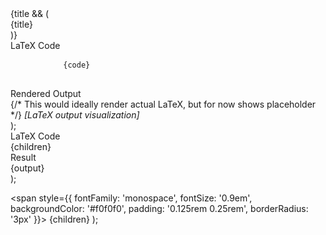   <div className="latex-preview-container" style={{ marginBottom: '1.5rem' }}>
    {title && (
      <div style={{ 
        fontSize: '0.875rem', 
        fontWeight: '600', 
        marginBottom: '0.5rem',
        color: 'var(--text-secondary)'
      }}>
        {title}
      </div>
    )}
    <div style={{ 
      display: 'grid', 
      gridTemplateColumns: '1fr 1fr', 
      gap: '1rem',
      border: '1px solid var(--border-color)',
      borderRadius: '8px',
      overflow: 'hidden'
    }}>
      <div style={{ 
        backgroundColor: 'var(--code-bg)', 
        padding: '1rem',
        borderRight: '1px solid var(--border-color)'
      }}>
        <div style={{ 
          fontSize: '0.75rem', 
          textTransform: 'uppercase', 
          marginBottom: '0.5rem',
          opacity: 0.7
        }}>
          LaTeX Code
        </div>
        <pre style={{ 
          margin: 0, 
          fontSize: '0.875rem',
          overflow: 'auto'
        }}>
          <code>{code}</code>
        </pre>
      </div>
      <div style={{ 
        backgroundColor: 'var(--bg-secondary)', 
        padding: '1rem',
        display: 'flex',
        alignItems: 'center',
        justifyContent: 'center'
      }}>
        <div style={{ textAlign: 'center' }}>
          <div style={{ 
            fontSize: '0.75rem', 
            textTransform: 'uppercase', 
            marginBottom: '0.5rem',
            opacity: 0.7
          }}>
            Rendered Output
          </div>
          <div style={{ 
            fontSize: '1.125rem',
            fontFamily: 'serif'
          }}>
            {/* This would ideally render actual LaTeX, but for now shows placeholder */}
            <em>[LaTeX output visualization]</em>
          </div>
        </div>
      </div>
    </div>
  </div>
);

  <div className="latex-example" style={{ marginBottom: '1.5rem' }}>
    <div style={{ 
      display: 'grid', 
      gridTemplateColumns: '1fr 1fr', 
      gap: '1rem',
      alignItems: 'stretch'
    }}>
      <div>
        <div style={{ 
          fontSize: '0.875rem', 
          fontWeight: '600', 
          marginBottom: '0.5rem',
          color: '#FF6037'
        }}>
          LaTeX Code
        </div>
        <div style={{ 
          backgroundColor: '#f5f5f5', 
          padding: '1rem', 
          borderRadius: '4px',
          fontFamily: 'monospace',
          fontSize: '0.875rem',
          whiteSpace: 'pre-wrap'
        }}>
          {children}
        </div>
      </div>
      <div>
        <div style={{ 
          fontSize: '0.875rem', 
          fontWeight: '600', 
          marginBottom: '0.5rem',
          color: '#FF6037'
        }}>
          Result
        </div>
        <div style={{ 
          backgroundColor: '#ffffff', 
          padding: '1rem', 
          borderRadius: '4px',
          border: '1px solid #e0e0e0',
          minHeight: '100%',
          display: 'flex',
          alignItems: 'center',
          justifyContent: 'center'
        }}>
          <div style={{ fontFamily: 'serif', fontSize: '1.125rem' }}>
            {output}
          </div>
        </div>
      </div>
    </div>
  </div>
);

  <span style={{ 
    fontFamily: 'monospace', 
    fontSize: '0.9em',
    backgroundColor: '#f0f0f0',
    padding: '0.125rem 0.25rem',
    borderRadius: '3px'
  }}>
    {children}
  </span>
);